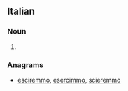 ==Italian==

===Noun===
{{head|it|noun plural form|g=f}}

# {{plural of|semicroma|lang=it}}

===Anagrams===
* [[esciremmo#Italian|esciremmo]], [[esercimmo#Italian|esercimmo]], [[scieremmo#Italian|scieremmo]]